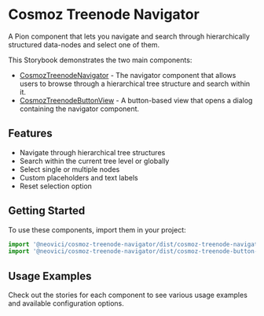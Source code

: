 
<Meta title="Introduction" />

# Cosmoz Treenode Navigator

A Pion component that lets you navigate and search through hierarchically structured data-nodes and select one of them.

This Storybook demonstrates the two main components:

- [CosmozTreenodeNavigator](/story/components-cosmoztreenodenavigator--default) - The navigator component that allows users to browse through a hierarchical tree structure and search within it.
- [CosmozTreenodeButtonView](/story/components-cosmoztreenodebuttonview--default) - A button-based view that opens a dialog containing the navigator component.

## Features

- Navigate through hierarchical tree structures
- Search within the current tree level or globally
- Select single or multiple nodes
- Custom placeholders and text labels
- Reset selection option

## Getting Started

To use these components, import them in your project:

```javascript
import '@neovici/cosmoz-treenode-navigator/dist/cosmoz-treenode-navigator.js';
import '@neovici/cosmoz-treenode-navigator/dist/cosmoz-treenode-button-view.js';
```

## Usage Examples

Check out the stories for each component to see various usage examples and available configuration options.
